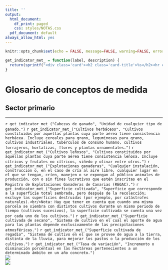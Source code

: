 ```yaml
---
title: ''
output:
  html_document:
    df_print: paged
    css: styles/NOTAS.css
  pdf_document: default
always_allow_html: yes
---
```


```r
knitr::opts_chunk$set(echo = FALSE, message=FALSE, warning=FALSE, error=FALSE)
```

```r
get_indicator_met_ = function(label, description) {
  return(sprintf("<div class='card'><h2 class='card-title'>%s</h2><hr class='separator'/><p class='card-text'>%s</p></div>", label, description))
}
```

<!-- HTML -->
<h1>Glosario de conceptos de medida</h1>
<h2>Sector primario</h2>
<hr>

<div class="row highlight card-columns-3">
  `r get_indicator_met_("Cabezas de ganado", "Unidad de cualquier tipo de ganado.")`
  `r get_indicator_met_("Cultivos herbáceos", "Cultivos constituidos por aquellas plantas cuya parte aérea tiene consistencia herbácea. Incluye cereales para grano, leguminosas para grano, cultivos industriales, tubérculos de consumo humano, cultivos forrajeros, hortalizas, flores y plantas ornamentales.")`
  `r get_indicator_met_("Cultivos leñosos", "Cultivos constituidos por aquellas plantas cuya parte aérea tiene consistencia leñosa. Incluye cítricos y frutales no cítricos, viñedo y olivar entre otros.")`
  `r get_indicator_met_("Explotaciones ganaderas", "Cualquier instalación, construcción o, en el caso de cría al aire libre, cualquier lugar en el que se tengan, críen, manejen o se expongan al público animales de producción, con o sin fines lucrativos que estén inscritas en el Registro de Explotaciones Ganaderas de Canarias (REGAC).")`
  `r get_indicator_met_("Superficie cultivada", "Superficie que corresponde a la superficie total sembrada, pero después de la recolección; excluye las superficies destruidas (por ejemplo, por catástrofes naturales).<br/>Nota: Hay que tener en cuenta que cuando una misma parcela se siembra con distintos cultivos durante un mismo periodo de tiempo (cultivos sucesivos), la superficie cultivada se cuenta una vez por cada uno de los cultivos.")`
  `r get_indicator_met_("Superficie cultivada de secano", "Sistema de cultivo en el cual el aporte de agua para las plantas depende exclusivamente de las precipitaciones atmosféricas.")`
  `r get_indicator_met_("Superficie cultivada de regadío", "Sistema de cultivo en el que se provee de agua a la tierra, distinta de la lluvia, para mejorar los pastos o la producción de los cultivos.")`
  `r get_indicator_met_("Tasa de variación", "Incremento o disminución porcentual en las hectáreas pertenecientes a un determinado ámbito en un año concreto.")`</div>
</div>


<div class="row logos">
  <div class="column"><img class="logo-istac" src="img/logo_istac.png"/></div>
  <div class="column"><img class="logo-fecam" src="img/fecam.jpeg" /></div>
</div>
